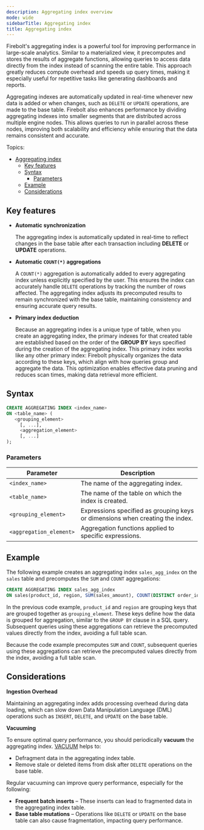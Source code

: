 ```yaml
---
description: Aggregating index overview
mode: wide
sidebarTitle: Aggregating index
title: Aggregating index
---
```



Firebolt's aggregating index is a powerful tool for improving performance in large-scale analytics. Similar to a materialized view, it precomputes and stores the results of aggregate functions, allowing queries to access data directly from the index instead of scanning the entire table. This approach greatly reduces compute overhead and speeds up query times, making it especially useful for repetitive tasks like generating dashboards and reports.

Aggregating indexes are automatically updated in real-time whenever new data is added or when changes, such as `DELETE` or `UPDATE` operations, are made to the base table. Firebolt also enhances performance by dividing aggregating indexes into smaller segments that are distributed across multiple engine nodes. This allows queries to run in parallel across these nodes, improving both scalability and efficiency while ensuring that the data remains consistent and accurate.

Topics:
- [Aggregating index](/indexes#aggregating-index)
  - [Key features](/indexes#key-features)
  - [Syntax](/indexes#syntax)
    - [Parameters](/indexes#parameters)
  - [Example](/indexes#example)
  - [Considerations](/indexes#considerations)

## Key features

* **Automatic synchronization**

   The aggregating index is automatically updated in real-time to reflect changes in the base table after each transaction including **DELETE** or **UPDATE** operations.

* **Automatic `COUNT(*)` aggregations**

   A `COUNT(*)` aggregation is automatically added to every aggregating index unless explicitly specified by the user. This ensures the index can accurately handle `DELETE` operations by tracking the number of rows affected. The aggregating index adjusts its precomputed results to remain synchronized with the base table, maintaining consistency and ensuring accurate query results.

* **Primary index deduction**

   Because an aggregating index is a unique type of table, when you create an aggregating index, the primary indexes for that created table are established based 
   on the order of the **GROUP BY** keys specified during the creation of the aggregating index. This primary index works like any other primary index: Firebolt 
   physically organizes the data according to these keys, which align with how queries group and aggregate the data. This optimization enables effective data 
   pruning and reduces scan times, making data retrieval more efficient.

## Syntax


```sql
CREATE AGGREGATING INDEX <index_name>
ON <table_name> (
   <grouping_element>
     [, ...],
     <aggregation_element>
     [, ...]
);
```

### Parameters

| Parameter             | Description                                                            |
|-----------------------|------------------------------------------------------------------------|
| `<index_name>`        | The name of the aggregating index.                                     |
| `<table_name>`        | The name of the table on which the index is created.                  |
| `<grouping_element>`  | Expressions specified as grouping keys or dimensions when creating the index.                      |
| `<aggregation_element>` | Aggregation functions applied to specific expressions.               |


## Example

The following example creates an aggregating index `sales_agg_index` on the `sales` table and precomputes the `SUM` and `COUNT` aggregations:

```sql
CREATE AGGREGATING INDEX sales_agg_index
ON sales(product_id, region, SUM(sales_amount), COUNT(DISTINCT order_id));
```

In the previous code example, `product_id` and `region` are grouping keys that are grouped together as `grouping_element`. These keys define how the data is grouped for aggregation, similar to the `GROUP BY` clause in a SQL query. Subsequent queries using these aggregations can retrieve the precomputed values directly from the index, avoiding a full table scan.

Because the code example precomputes `SUM` and `COUNT`, subsequent queries using these aggregations can retrieve the precomputed values directly from the index, avoiding a full table scan.


## Considerations

**Ingestion Overhead**
  
  Maintaining an aggregating index adds processing overhead during data loading, which can slow down Data Manipulation Language (DML) operations such as `INSERT`, `DELETE`, and `UPDATE` on the base table.

**Vacuuming**

  To ensure optimal query performance, you should periodically **vacuum** the aggregating index. [VACUUM](/sql_reference/commands/data-management/vacuum) helps to:

  * Defragment data in the aggregating index table.
  * Remove stale or deleted items from disk after `DELETE` operations on the base table.

  Regular vacuuming can improve query performance, especially for the following:

  * **Frequent batch inserts** &ndash; These inserts can lead to fragmented data in the aggregating index table.
  * **Base table mutations** &ndash; Operations like `DELETE` or `UPDATE` on the base table can also cause fragmentation, impacting query performance.

